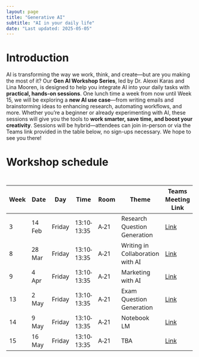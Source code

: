 ```yaml
---
layout: page
title: "Generative AI"
subtitle: "AI in your daily life"
date: "Last updated: 2025-05-05"
---
```


# Introduction

AI is transforming the way we work, think, and create—but are you making the most of it? Our **Gen AI Workshop Series**, led by Dr. Alexei Karas and Lina Mooren, is designed to help you integrate AI into your daily tasks with **practical, hands-on sessions**. One lunch time a week from now until Week 15, we will be exploring a **new AI use case**—from writing emails and brainstorming ideas to enhancing research, automating workflows, and more. Whether you’re a beginner or already experimenting with AI, these sessions will give you the tools to **work smarter, save time, and boost your creativity**. Sessions will be hybrid—attendees can join in-person or via the Teams link provided in the table below, no sign-ups necessary. We hope to see you there!

# Workshop schedule

::: {#ybcspbkdom style="padding-left:0px;padding-right:0px;padding-top:10px;padding-bottom:10px;overflow-x:auto;overflow-y:auto;width:auto;height:auto;"}
```{=html}
<style>#ybcspbkdom table {
  font-family: system-ui, 'Segoe UI', Roboto, Helvetica, Arial, sans-serif, 'Apple Color Emoji', 'Segoe UI Emoji', 'Segoe UI Symbol', 'Noto Color Emoji';
  -webkit-font-smoothing: antialiased;
  -moz-osx-font-smoothing: grayscale;
}
&#10;#ybcspbkdom thead, #ybcspbkdom tbody, #ybcspbkdom tfoot, #ybcspbkdom tr, #ybcspbkdom td, #ybcspbkdom th {
  border-style: none;
}
&#10;#ybcspbkdom p {
  margin: 0;
  padding: 0;
}
&#10;#ybcspbkdom .gt_table {
  display: table;
  border-collapse: collapse;
  line-height: normal;
  margin-left: auto;
  margin-right: auto;
  color: #333333;
  font-size: 16px;
  font-weight: normal;
  font-style: normal;
  background-color: #FFFFFF;
  width: auto;
  border-top-style: solid;
  border-top-width: 2px;
  border-top-color: #A8A8A8;
  border-right-style: none;
  border-right-width: 2px;
  border-right-color: #D3D3D3;
  border-bottom-style: solid;
  border-bottom-width: 2px;
  border-bottom-color: #A8A8A8;
  border-left-style: none;
  border-left-width: 2px;
  border-left-color: #D3D3D3;
}
&#10;#ybcspbkdom .gt_caption {
  padding-top: 4px;
  padding-bottom: 4px;
}
&#10;#ybcspbkdom .gt_title {
  color: #333333;
  font-size: 125%;
  font-weight: initial;
  padding-top: 4px;
  padding-bottom: 4px;
  padding-left: 5px;
  padding-right: 5px;
  border-bottom-color: #FFFFFF;
  border-bottom-width: 0;
}
&#10;#ybcspbkdom .gt_subtitle {
  color: #333333;
  font-size: 85%;
  font-weight: initial;
  padding-top: 3px;
  padding-bottom: 5px;
  padding-left: 5px;
  padding-right: 5px;
  border-top-color: #FFFFFF;
  border-top-width: 0;
}
&#10;#ybcspbkdom .gt_heading {
  background-color: #FFFFFF;
  text-align: center;
  border-bottom-color: #FFFFFF;
  border-left-style: none;
  border-left-width: 1px;
  border-left-color: #D3D3D3;
  border-right-style: none;
  border-right-width: 1px;
  border-right-color: #D3D3D3;
}
&#10;#ybcspbkdom .gt_bottom_border {
  border-bottom-style: solid;
  border-bottom-width: 2px;
  border-bottom-color: #D3D3D3;
}
&#10;#ybcspbkdom .gt_col_headings {
  border-top-style: solid;
  border-top-width: 2px;
  border-top-color: #D3D3D3;
  border-bottom-style: solid;
  border-bottom-width: 2px;
  border-bottom-color: #D3D3D3;
  border-left-style: none;
  border-left-width: 1px;
  border-left-color: #D3D3D3;
  border-right-style: none;
  border-right-width: 1px;
  border-right-color: #D3D3D3;
}
&#10;#ybcspbkdom .gt_col_heading {
  color: #333333;
  background-color: #FFFFFF;
  font-size: 100%;
  font-weight: normal;
  text-transform: inherit;
  border-left-style: none;
  border-left-width: 1px;
  border-left-color: #D3D3D3;
  border-right-style: none;
  border-right-width: 1px;
  border-right-color: #D3D3D3;
  vertical-align: bottom;
  padding-top: 5px;
  padding-bottom: 6px;
  padding-left: 5px;
  padding-right: 5px;
  overflow-x: hidden;
}
&#10;#ybcspbkdom .gt_column_spanner_outer {
  color: #333333;
  background-color: #FFFFFF;
  font-size: 100%;
  font-weight: normal;
  text-transform: inherit;
  padding-top: 0;
  padding-bottom: 0;
  padding-left: 4px;
  padding-right: 4px;
}
&#10;#ybcspbkdom .gt_column_spanner_outer:first-child {
  padding-left: 0;
}
&#10;#ybcspbkdom .gt_column_spanner_outer:last-child {
  padding-right: 0;
}
&#10;#ybcspbkdom .gt_column_spanner {
  border-bottom-style: solid;
  border-bottom-width: 2px;
  border-bottom-color: #D3D3D3;
  vertical-align: bottom;
  padding-top: 5px;
  padding-bottom: 5px;
  overflow-x: hidden;
  display: inline-block;
  width: 100%;
}
&#10;#ybcspbkdom .gt_spanner_row {
  border-bottom-style: hidden;
}
&#10;#ybcspbkdom .gt_group_heading {
  padding-top: 8px;
  padding-bottom: 8px;
  padding-left: 5px;
  padding-right: 5px;
  color: #333333;
  background-color: #FFFFFF;
  font-size: 100%;
  font-weight: initial;
  text-transform: inherit;
  border-top-style: solid;
  border-top-width: 2px;
  border-top-color: #D3D3D3;
  border-bottom-style: solid;
  border-bottom-width: 2px;
  border-bottom-color: #D3D3D3;
  border-left-style: none;
  border-left-width: 1px;
  border-left-color: #D3D3D3;
  border-right-style: none;
  border-right-width: 1px;
  border-right-color: #D3D3D3;
  vertical-align: middle;
  text-align: left;
}
&#10;#ybcspbkdom .gt_empty_group_heading {
  padding: 0.5px;
  color: #333333;
  background-color: #FFFFFF;
  font-size: 100%;
  font-weight: initial;
  border-top-style: solid;
  border-top-width: 2px;
  border-top-color: #D3D3D3;
  border-bottom-style: solid;
  border-bottom-width: 2px;
  border-bottom-color: #D3D3D3;
  vertical-align: middle;
}
&#10;#ybcspbkdom .gt_from_md > :first-child {
  margin-top: 0;
}
&#10;#ybcspbkdom .gt_from_md > :last-child {
  margin-bottom: 0;
}
&#10;#ybcspbkdom .gt_row {
  padding-top: 8px;
  padding-bottom: 8px;
  padding-left: 5px;
  padding-right: 5px;
  margin: 10px;
  border-top-style: solid;
  border-top-width: 1px;
  border-top-color: #D3D3D3;
  border-left-style: none;
  border-left-width: 1px;
  border-left-color: #D3D3D3;
  border-right-style: none;
  border-right-width: 1px;
  border-right-color: #D3D3D3;
  vertical-align: middle;
  overflow-x: hidden;
}
&#10;#ybcspbkdom .gt_stub {
  color: #333333;
  background-color: #FFFFFF;
  font-size: 100%;
  font-weight: initial;
  text-transform: inherit;
  border-right-style: solid;
  border-right-width: 2px;
  border-right-color: #D3D3D3;
  padding-left: 5px;
  padding-right: 5px;
}
&#10;#ybcspbkdom .gt_stub_row_group {
  color: #333333;
  background-color: #FFFFFF;
  font-size: 100%;
  font-weight: initial;
  text-transform: inherit;
  border-right-style: solid;
  border-right-width: 2px;
  border-right-color: #D3D3D3;
  padding-left: 5px;
  padding-right: 5px;
  vertical-align: top;
}
&#10;#ybcspbkdom .gt_row_group_first td {
  border-top-width: 2px;
}
&#10;#ybcspbkdom .gt_row_group_first th {
  border-top-width: 2px;
}
&#10;#ybcspbkdom .gt_summary_row {
  color: #333333;
  background-color: #FFFFFF;
  text-transform: inherit;
  padding-top: 8px;
  padding-bottom: 8px;
  padding-left: 5px;
  padding-right: 5px;
}
&#10;#ybcspbkdom .gt_first_summary_row {
  border-top-style: solid;
  border-top-color: #D3D3D3;
}
&#10;#ybcspbkdom .gt_first_summary_row.thick {
  border-top-width: 2px;
}
&#10;#ybcspbkdom .gt_last_summary_row {
  padding-top: 8px;
  padding-bottom: 8px;
  padding-left: 5px;
  padding-right: 5px;
  border-bottom-style: solid;
  border-bottom-width: 2px;
  border-bottom-color: #D3D3D3;
}
&#10;#ybcspbkdom .gt_grand_summary_row {
  color: #333333;
  background-color: #FFFFFF;
  text-transform: inherit;
  padding-top: 8px;
  padding-bottom: 8px;
  padding-left: 5px;
  padding-right: 5px;
}
&#10;#ybcspbkdom .gt_first_grand_summary_row {
  padding-top: 8px;
  padding-bottom: 8px;
  padding-left: 5px;
  padding-right: 5px;
  border-top-style: double;
  border-top-width: 6px;
  border-top-color: #D3D3D3;
}
&#10;#ybcspbkdom .gt_last_grand_summary_row_top {
  padding-top: 8px;
  padding-bottom: 8px;
  padding-left: 5px;
  padding-right: 5px;
  border-bottom-style: double;
  border-bottom-width: 6px;
  border-bottom-color: #D3D3D3;
}
&#10;#ybcspbkdom .gt_striped {
  background-color: rgba(128, 128, 128, 0.05);
}
&#10;#ybcspbkdom .gt_table_body {
  border-top-style: solid;
  border-top-width: 2px;
  border-top-color: #D3D3D3;
  border-bottom-style: solid;
  border-bottom-width: 2px;
  border-bottom-color: #D3D3D3;
}
&#10;#ybcspbkdom .gt_footnotes {
  color: #333333;
  background-color: #FFFFFF;
  border-bottom-style: none;
  border-bottom-width: 2px;
  border-bottom-color: #D3D3D3;
  border-left-style: none;
  border-left-width: 2px;
  border-left-color: #D3D3D3;
  border-right-style: none;
  border-right-width: 2px;
  border-right-color: #D3D3D3;
}
&#10;#ybcspbkdom .gt_footnote {
  margin: 0px;
  font-size: 90%;
  padding-top: 4px;
  padding-bottom: 4px;
  padding-left: 5px;
  padding-right: 5px;
}
&#10;#ybcspbkdom .gt_sourcenotes {
  color: #333333;
  background-color: #FFFFFF;
  border-bottom-style: none;
  border-bottom-width: 2px;
  border-bottom-color: #D3D3D3;
  border-left-style: none;
  border-left-width: 2px;
  border-left-color: #D3D3D3;
  border-right-style: none;
  border-right-width: 2px;
  border-right-color: #D3D3D3;
}
&#10;#ybcspbkdom .gt_sourcenote {
  font-size: 90%;
  padding-top: 4px;
  padding-bottom: 4px;
  padding-left: 5px;
  padding-right: 5px;
}
&#10;#ybcspbkdom .gt_left {
  text-align: left;
}
&#10;#ybcspbkdom .gt_center {
  text-align: center;
}
&#10;#ybcspbkdom .gt_right {
  text-align: right;
  font-variant-numeric: tabular-nums;
}
&#10;#ybcspbkdom .gt_font_normal {
  font-weight: normal;
}
&#10;#ybcspbkdom .gt_font_bold {
  font-weight: bold;
}
&#10;#ybcspbkdom .gt_font_italic {
  font-style: italic;
}
&#10;#ybcspbkdom .gt_super {
  font-size: 65%;
}
&#10;#ybcspbkdom .gt_footnote_marks {
  font-size: 75%;
  vertical-align: 0.4em;
  position: initial;
}
&#10;#ybcspbkdom .gt_asterisk {
  font-size: 100%;
  vertical-align: 0;
}
&#10;#ybcspbkdom .gt_indent_1 {
  text-indent: 5px;
}
&#10;#ybcspbkdom .gt_indent_2 {
  text-indent: 10px;
}
&#10;#ybcspbkdom .gt_indent_3 {
  text-indent: 15px;
}
&#10;#ybcspbkdom .gt_indent_4 {
  text-indent: 20px;
}
&#10;#ybcspbkdom .gt_indent_5 {
  text-indent: 25px;
}
&#10;#ybcspbkdom .katex-display {
  display: inline-flex !important;
  margin-bottom: 0.75em !important;
}
&#10;#ybcspbkdom div.Reactable > div.rt-table > div.rt-thead > div.rt-tr.rt-tr-group-header > div.rt-th-group:after {
  height: 0px !important;
}
</style>
```
+------+--------+--------+-------------+------+----------------------------------+-------------------------------------------------------------------------------------------------------------------------------------------------------------------------------------------------------------------------------------------------------------+
| Week | Date   | Day    | Time        | Room | Theme                            | Teams Meeting Link                                                                                                                                                                                                                                          |
+======+========+========+=============+======+==================================+=============================================================================================================================================================================================================================================================+
| 3    | 14 Feb | Friday | 13:10-13:35 | A-21 | Research Question Generation     | [Link](https://teams.microsoft.com/l/meetup-join/19%3ameeting_Y2FkM2FmOWEtNzAwOS00MWFkLWI3YjEtODY0MTc5NzNjYTNl%40thread.v2/0?context=%7b%22Tid%22%3a%2263817156-fe48-40a1-8277-19db53d4dc59%22%2c%22Oid%22%3a%22990a9d0c-2360-44a5-a12a-7400af696e17%22%7d) |
+------+--------+--------+-------------+------+----------------------------------+-------------------------------------------------------------------------------------------------------------------------------------------------------------------------------------------------------------------------------------------------------------+
| 8    | 28 Mar | Friday | 13:10-13:35 | A-21 | Writing in Collaboration with AI | [Link](https://teams.microsoft.com/l/meetup-join/19%3ameeting_ZjExNWYyMjUtYmU3OS00NjZmLWIwNTYtZmVjMDk4ODM5NDJh%40thread.v2/0?context=%7b%22Tid%22%3a%2263817156-fe48-40a1-8277-19db53d4dc59%22%2c%22Oid%22%3a%22990a9d0c-2360-44a5-a12a-7400af696e17%22%7d) |
+------+--------+--------+-------------+------+----------------------------------+-------------------------------------------------------------------------------------------------------------------------------------------------------------------------------------------------------------------------------------------------------------+
| 9    | 4 Apr  | Friday | 13:10-13:35 | A-21 | Marketing with AI                | [Link](https://teams.microsoft.com/l/meetup-join/19%3ameeting_ZGExYTEyNDEtOTdlOS00NDdhLWE2ZDQtNjEyODdhNDZiNTg3%40thread.v2/0?context=%7b%22Tid%22%3a%2263817156-fe48-40a1-8277-19db53d4dc59%22%2c%22Oid%22%3a%22990a9d0c-2360-44a5-a12a-7400af696e17%22%7d) |
+------+--------+--------+-------------+------+----------------------------------+-------------------------------------------------------------------------------------------------------------------------------------------------------------------------------------------------------------------------------------------------------------+
| 13   | 2 May  | Friday | 13:10-13:35 | A-21 | Exam Question Generation         | [Link](https://teams.microsoft.com/l/meetup-join/19%3ameeting_MTMxODBlNmItMjVkOS00Yzg2LTg4MzMtNWFjMTE2Yzc3ZDAy%40thread.v2/0?context=%7b%22Tid%22%3a%2263817156-fe48-40a1-8277-19db53d4dc59%22%2c%22Oid%22%3a%22990a9d0c-2360-44a5-a12a-7400af696e17%22%7d) |
+------+--------+--------+-------------+------+----------------------------------+-------------------------------------------------------------------------------------------------------------------------------------------------------------------------------------------------------------------------------------------------------------+
| 14   | 9 May  | Friday | 13:10-13:35 | A-21 | Notebook LM                      | [Link](https://teams.microsoft.com/l/meetup-join/19%3ameeting_NjE2MGVjYzAtNjA2ZS00ODIzLWFiN2MtZGRhZDYxMmU5NTVm%40thread.v2/0?context=%7b%22Tid%22%3a%2263817156-fe48-40a1-8277-19db53d4dc59%22%2c%22Oid%22%3a%22990a9d0c-2360-44a5-a12a-7400af696e17%22%7d) |
+------+--------+--------+-------------+------+----------------------------------+-------------------------------------------------------------------------------------------------------------------------------------------------------------------------------------------------------------------------------------------------------------+
| 15   | 16 May | Friday | 13:10-13:35 | A-21 | TBA                              | [Link]()                                                                                                                                                                                                                                                    |
+------+--------+--------+-------------+------+----------------------------------+-------------------------------------------------------------------------------------------------------------------------------------------------------------------------------------------------------------------------------------------------------------+
:::
